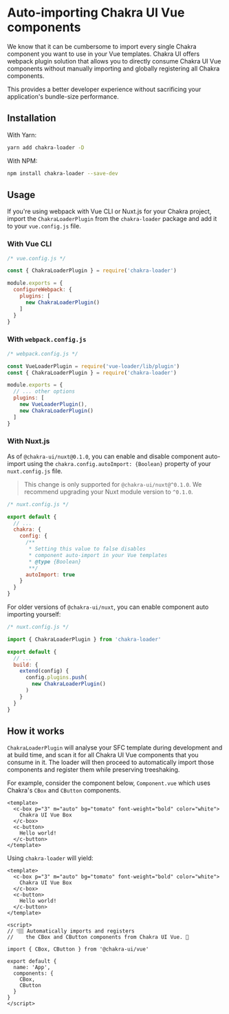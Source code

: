 
<SEO
  title="Auto-import Chakra components"
  description="Use the chakra-loader webpack plugin to automatically import and register Chakra components used in your templates"
/>

# Auto-importing Chakra UI Vue components
We know that it can be cumbersome to import every single Chakra component you want to use in your Vue templates. Chakra UI offers webpack plugin solution that allows
you to directly consume Chakra UI Vue components without manually importing and globally registering all Chakra components.

This provides a better developer experience without sacrificing your application's bundle-size performance.


## Installation
With Yarn:

```bash
yarn add chakra-loader -D
```
With NPM:

```bash
npm install chakra-loader --save-dev
```

## Usage
If you're using webpack with Vue CLI or Nuxt.js for your Chakra project, import the `ChakraLoaderPlugin` from the `chakra-loader` package and add it to your `vue.config.js` file.

### With Vue CLI
```js
/* vue.config.js */

const { ChakraLoaderPlugin } = require('chakra-loader')

module.exports = {
  configureWebpack: {
    plugins: [
      new ChakraLoaderPlugin()
    ]
  }
}

```
### With `webpack.config.js`
```js
/* webpack.config.js */

const VueLoaderPlugin = require('vue-loader/lib/plugin')
const { ChakraLoaderPlugin } = require('chakra-loader')

module.exports = {
  // ... other options
  plugins: [
    new VueLoaderPlugin(),
    new ChakraLoaderPlugin()
  ]
}
```

### With Nuxt.js
As of `@chakra-ui/nuxt@0.1.0`, you can enable and disable component auto-import using the `chakra.config.autoImport: {Boolean}` property of your `nuxt.config.js` file.

> This change is only supported for `@chakra-ui/nuxt@^0.1.0`. We recommend upgrading your Nuxt module version to `^0.1.0`.

```js
/* nuxt.config.js */

export default {
  // ...
  chakra: {
    config: {
      /**
       * Setting this value to false disables
       * component auto-import in your Vue templates
       * @type {Boolean}
       **/
      autoImport: true
    }
  }
}
```

For older versions of `@chakra-ui/nuxt`, you can enable component auto importing yourself:

```js
/* nuxt.config.js */

import { ChakraLoaderPlugin } from 'chakra-loader'

export default {
  // ...
  build: {
    extend(config) {
      config.plugins.push(
        new ChakraLoaderPlugin()
      )
    }
  }
}
```



## How it works
`ChakraLoaderPlugin` will analyse your SFC template during development and at build time, and scan it for all Chakra UI Vue components that you consume in it. The loader will then proceed to automatically import those components and register them while preserving treeshaking.

For example, consider the component below, `Component.vue` which uses Chakra's `CBox` and `CButton` components.
```vue
<template>
  <c-box p="3" m="auto" bg="tomato" font-weight="bold" color="white">
    Chakra UI Vue Box
  </c-box>
  <c-button>
    Hello world!
  </c-button>
</template>
```

Using `chakra-loader` will yield:
```vue
<template>
  <c-box p="3" m="auto" bg="tomato" font-weight="bold" color="white">
    Chakra UI Vue Box
  </c-box>
  <c-button>
    Hello world!
  </c-button>
</template>

<script>
// 👇🏽 Automatically imports and registers
//    the CBox and CButton components from Chakra UI Vue. 🎉

import { CBox, CButton } from '@chakra-ui/vue'

export default {
  name: 'App',
  components: {
    CBox,
    CButton
  }
}
</script>
```
